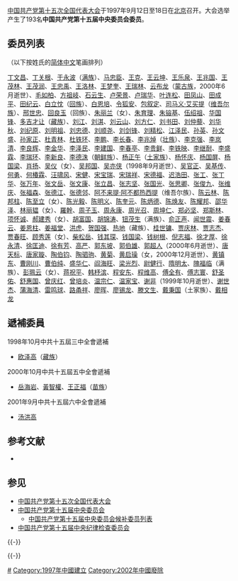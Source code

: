 {{noteTA
|1=zh:刘精松; zh-hant:劉精松; zh-hans:刘精松;
|2=于永波 
}}
[[中国共产党第十五次全国代表大会|中国共产党第十五次全国代表大会]]于1997年9月12日至18日在[[北京市|北京]]召开。大会选举产生了193名'''中国共产党第十五届中央委员会委员'''。

==委员列表==
（以下按姓氏的[[简体中文|简体中文]]笔画排列）

[[丁文昌|丁文昌]]、[[丁关根|丁关根]]、[[于永波|于永波]]（[[满族|满族]]）、[[马忠臣|马忠臣]]、[[王克_(1931年)|王克]]、[[王云坤|王云坤]]、[[王乐泉|王乐泉]]、[[王兆国|王兆国]]、[[王茂林|王茂林]]、[[王茂润|王茂润]]、[[王忠禹|王忠禹]]、[[王洛林|王洛林]]、[[王梦奎|王梦奎]]、[[王瑞林|王瑞林]]、[[云布龙|云布龙]]（[[蒙古族|蒙古族]]，2000年6月逝世）、[[毛如柏|毛如柏]]、[[方祖岐|方祖岐]]、[[石云生|石云生]]、[[卢荣景|卢荣景]]、[[卢瑞华|卢瑞华]]、[[叶连松|叶连松]]、[[田凤山|田凤山]]、[[田成平|田成平]]、[[田纪云|田纪云]]、[[白立忱|白立忱]]（[[回族|回族]]）、[[白恩培|白恩培]]、[[令狐安|令狐安]]、[[包叙定|包叙定]]、[[司马义·艾买提|司马义·艾买提]]（[[维吾尔族|维吾尔族]]）、[[邢世忠|邢世忠]]、[[回良玉|回良玉]]（回族）、[[朱丽兰|朱丽兰]]（女）、[[朱育理|朱育理]]、[[朱镕基|朱镕基]]、[[伍绍祖|伍绍祖]]、[[华国锋|华国锋]]、[[多吉才让|多吉才让]]（[[藏族|藏族]]）、[[刘江_(1940年)|刘江]]、[[刘淇|刘淇]]、[[刘云山|刘云山]]、[[刘方仁|刘方仁]]、[[刘书田|刘书田]]、[[刘仲藜|刘仲藜]]、[[刘华秋|刘华秋]]、[[刘纪原|刘纪原]]、[[刘明祖|刘明祖]]、[[刘忠德|刘忠德]]、[[刘顺尧|刘顺尧]]、[[刘剑锋|刘剑锋]]、[[刘精松|刘精松]]、[[江泽民|江泽民]]、[[孙英|孙英]]、[[孙文盛|孙文盛]]、[[孙家正|孙家正]]、[[杜青林|杜青林]]、[[杜铁环|杜铁环]]、[[李鹏|李鹏]]、[[李长春|李长春]]、[[李兆焯|李兆焯]]（[[壮族|壮族]]）、[[李克强|李克强]]、[[李岚清|李岚清]]、[[李良辉|李良辉]]、[[李金华_(审计长)|李金华]]、[[李泽民_(1934年)|李泽民]]、[[李建国_(1946年)|李建国]]、[[李春亭|李春亭]]、[[李贵鲜|李贵鲜]]、[[李铁映|李铁映]]、[[李继耐|李继耐]]、[[李盛霖|李盛霖]]、[[李瑞环|李瑞环]]、[[李新良|李新良]]、[[李德洙|李德洙]]（[[朝鲜族|朝鲜族]]）、[[杨正午|杨正午]]（[[土家族|土家族]]）、[[杨怀庆|杨怀庆]]、[[杨国屏|杨国屏]]、[[杨国梁|杨国梁]]、[[肖扬|肖扬]]、[[吴仪|吴仪]]（女）、[[吴邦国|吴邦国]]、[[吴亦侠|吴亦侠]]（1998年9月逝世）、[[吴官正|吴官正]]、[[吴基传|吴基传]]、[[何勇_(1940年)|何勇]]、[[何椿霖|何椿霖]]、[[汪啸风|汪啸风]]、[[宋健|宋健]]、[[宋宝瑞|宋宝瑞]]、[[宋瑞祥|宋瑞祥]]、[[宋德福_(1946年)|宋德福]]、[[迟浩田|迟浩田]]、[[张工_(1935年)|张工]]、[[张丁华|张丁华]]、[[张万年|张万年]]、[[张文岳|张文岳]]、[[张文康|张文康]]、[[张立昌|张立昌]]、[[张志坚_(上将)|张志坚]]、[[张国光_(1945年)|张国光]]、[[张思卿|张思卿]]、[[张俊九|张俊九]]、[[张维庆|张维庆]]、[[张福森|张福森]]、[[张德江|张德江]]、[[张德邻|张德邻]]、[[阿不来提·阿不都热西提|阿不来提·阿不都热西提]]（维吾尔族）、[[陈云林|陈云林]]、[[陳邦柱_(1934年)|陈邦柱]]、[[陈至立|陈至立]]（女）、[[陈光毅|陈光毅]]、[[陈明义_(1940年)|陈明义]]、[[陈奎元|陈奎元]]、[[陈炳德|陈炳德]]、[[陈焕友|陈焕友]]、[[陈耀邦|陈耀邦]]、[[邵华泽|邵华泽]]、[[林丽韫|林丽韫]]（女）、[[罗干|羅幹]]、[[周子玉|周子玉]]、[[周永康|周永康]]、[[周光召|周光召]]、[[周坤仁|周坤仁]]、[[郑必坚|郑必坚]]、[[郑斯林|郑斯林]]、[[项怀诚|项怀诚]]、[[郝建秀|郝建秀]]（女）、[[胡富国|胡富国]]、[[胡锦涛|胡锦涛]]、[[钮茂生|钮茂生]]（满族）、[[俞正声|俞正声]]、[[闻世震|闻世震]]、[[姜春云|姜春云]]、[[姜恩柱|姜恩柱]]、[[姜福堂|姜福堂]]、[[洪虎|洪虎]]、[[贺国强|贺国强]]、[[热地|热地]]（藏族）、[[桂世镛|桂世镛]]、[[贾庆林|贾庆林]]、[[贾志杰|贾志杰]]、[[贾春旺|贾春旺]]、[[顾秀莲|顾秀莲]]（女）、[[柴松岳|柴松岳]]、[[钱其琛|钱其琛]]、[[钱国梁|钱国梁]]、[[钱树根|钱树根]]、[[倪志福|倪志福]]、[[徐才厚|徐才厚]]、[[徐永清|徐永清]]、[[徐匡迪|徐匡迪]]、[[徐有芳|徐有芳]]、[[高严|高严]]、[[郭东坡|郭东坡]]、[[郭伯雄|郭伯雄]]、[[郭超人|郭超人]]（2000年6月逝世）、[[唐天标|唐天标]]、[[唐家璇|唐家璇]]、[[陶伯钧|陶伯钧]]、[[陶驷驹|陶驷驹]]、[[黄菊|黄菊]]、[[黄启璪|黄启璪]]（女，2000年12月逝世）、[[黄镇东|黄镇东]]、[[曹刚川|曹刚川]]、[[曹伯纯|曹伯纯]]、[[盛华仁|盛华仁]]、[[阎海旺|阎海旺]]、[[梁光烈|梁光烈]]、[[尉健行|尉健行]]、[[隋明太|隋明太]]、[[隗福临|隗福临]]（满族）、[[彭珮云|彭珮云]]（女）、[[蒋祝平|蒋祝平]]、[[韩杼滨|韩杼滨]]、[[程安东|程安东]]、[[程维高|程维高]]、[[傅全有|傅全有]]、[[傅志寰|傅志寰]]、[[舒圣佑|舒圣佑]]、[[舒惠国|舒惠国]]、[[曾庆红|曾庆红]]、[[曾培炎|曾培炎]]、[[温宗仁|温宗仁]]、[[温家宝|温家宝]]、[[谢非|谢非]]（1999年10月逝世）、[[谢世杰|谢世杰]]、[[蒲海清|蒲海清]]、[[雷鸣球|雷鸣球]]、[[路甬祥|路甬祥]]、[[廖晖|廖晖]]、[[廖锡龙|廖锡龙]]、[[滕文生|滕文生]]、[[戴秉国|戴秉国]]（土家族）、[[戴相龙|戴相龙]]

==遞補委員==
1998年10月中共十五屆三中全會遞補
*[[欧泽高|欧泽高]]（[[藏族|藏族]]）

2000年10月中共十五屆五中全會遞補
*[[岳海岩|岳海岩]]、[[黃智權|黃智權]]、[[王正福|王正福]]（[[苗族|苗族]]）

2001年9月中共十五屆六中全會遞補
*[[汤洪高|汤洪高]]

==参考文献==
<div class="references-small">
* {{cite web|url=http://cpc.people.com.cn/GB/64162/64168/64568/65445/4429246.html|title=十五届中央委员会委员、候补委员名单|publisher=人民日报|date=1997年9月18日|accessdate=2009年2月6日|deadurl=yes|archiveurl=https://web.archive.org/web/20081011153643/http://cpc.people.com.cn/GB/64162/64168/64568/65445/4429246.html|archivedate=2008年10月11日}}
</div>

== 参见 ==
{{Portal box|中国共产党|中华人民共和国|人物}}
* [[中国共产党第十五次全国代表大会|中国共产党第十五次全国代表大会]]
* [[中国共产党第十五届中央委员会|中国共产党第十五届中央委员会]]
** [[中国共产党第十五届中央委员会候补委员列表|中国共产党第十五届中央委员会候补委员列表]]
* [[中国共产党第十五届中央纪律检查委员会|中国共产党第十五届中央纪律检查委员会]]

{{-}}
{{start box}}
{{s-before|[[中国共产党第十四届中央委员会委员列表|第十四届]]}}
{{s-title|[[中国共产党中央委员会|中共中央]]委員列表|第十五届}}
{{s-after|[[中国共产党第十六届中央委员会委员列表|第十六届]]}}
{{end box}}

{{-}}
{{中国共产党的有关信息|中央}}

[[Category:中国共产党第十五届中央委员会委员|#]]
[[Category:1997年中國建立|Category:1997年中國建立]]
[[Category:2002年中國廢除|Category:2002年中國廢除]]